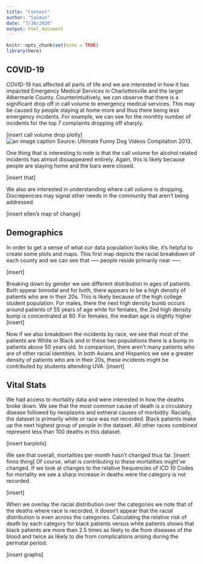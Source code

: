 ```yaml
---
title: "Context"
author: "Saimun"
date: "7/30/2020"
output: html_document
---
```


```r
knitr::opts_chunk$set(echo = TRUE)
library(here)
```

## COVID-19

COVID-19 has affected all parts of life and we are interested in how it has impacted Emergency Medical Services in Charlottesville and the larger Albermarle County. Counterintuitively, we can observe that there is a significant drop off in call volume to emergency medical services. This may be caused by people staying at home more and thus there being less emergency incidents. For example, we can see for the monthly number of incidents for the top 7 complaints dropping off sharply. 

[insert call volume drop plotly]
![an image caption Source: Ultimate Funny Dog Videos Compilation 2013.](output/week3/silly-dog.png)



One thing that is interesting to note is that the call volume for alcohol related incidents has almsot dissappeared entirely. Again, this is likely because people are staying home and the bars were closed. 

[insert that]

We also are interested in understanding where call volume is dropping. Discrepencies may signal other needs in the community that aren't being addressed. 

[insert ellen's map of change]

## Demographics

In order to get a sense of what our data population looks like, it's helpful to create some plots and maps. This first map depicts the racial breakdown of each county and we can see that ----- people reside primarily near -----. 

[insert]

Breaking down by gender we see different distribution in ages of patients. Both appear bimodal and for both, there appears to be a high density of patients who are in their 20s. This is likely because of the high college student population. For males, there the next high density bumb occurs around patients of 55 years of age while for females, the 2nd high density bump is concentrated at 80. For females, the median age is slightly higher 
[insert]

Now if we also breakdown the incidents by race, we see that most of the patients are White or Black and in these two populations there is a bump in patients above 50 years old. In comparison, there aren't many patients who are of other racial identities. In both Asians and Hispanics we see a greater density of patients who are in their 20s, these incidents might be contributed by students attending UVA.
[insert]

## Vital Stats

We had access to mortality data and were interested in how the deaths broke down. We see that the most common cause of death is a circulatory disease followed by neoplasms and extneral causes of morbidity. Racially, the dataset is primarily white or race was not recorded. Black patients make up the next highest group of people in the dataset. All other races combined represent less than 100 deaths in this dataset.

[insert barplots]

We see that overall, mortalities per month hasn't changed thus far. 
[insert finns thing]
Of course, what is contributing to these mortalities might've changed. If we look at changes to the relative frequencies of ICD 10 Codes for mortality we see a sharp increase in deaths were the category is not recorded. 

[insert]

When we overlay the racial distribution over the categories we note that of the deaths where race is recorded, it doesn't appear that the racial distribution is even across the categories. Calculating the relative risk of death by each category for black patients versus white patients shows that black patients are more than 2.5 times as likely to die from diseases of the blood and twice as likely to die from complications arising during the perinatal period. 

[insert graphs]
